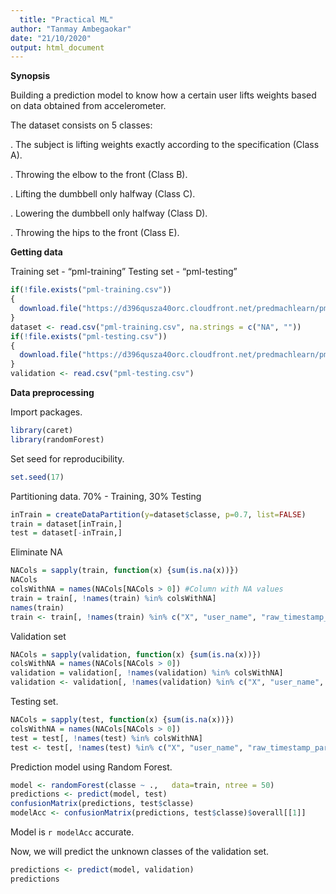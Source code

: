 ```yaml
---
  title: "Practical ML"
author: "Tanmay Ambegaokar"
date: "21/10/2020"
output: html_document
---
```

  
  **Synopsis**
  
  Building a prediction model to know how a certain user lifts weights based on data obtained from accelerometer.

The dataset consists on 5 classes:
  
  . The subject is lifting weights exactly according to the specification (Class A).

. Throwing the elbow to the front (Class B).

. Lifting the dumbbell only halfway (Class C).

. Lowering the dumbbell only halfway (Class D).

. Throwing the hips to the front (Class E).


**Getting data**
  
  Training set - "pml-training"
Testing set - "pml-testing"

```r
if(!file.exists("pml-training.csv"))
{
  download.file("https://d396qusza40orc.cloudfront.net/predmachlearn/pml-training.csv", "pml-training.csv", method = 'curl')
}
dataset <- read.csv("pml-training.csv", na.strings = c("NA", ""))
if(!file.exists("pml-testing.csv"))
{
  download.file("https://d396qusza40orc.cloudfront.net/predmachlearn/pml-testing.csv", "pml-testing.csv", method = 'curl')
}
validation <- read.csv("pml-testing.csv")
```

**Data preprocessing**
  
  Import packages.
```r
library(caret)
library(randomForest)
```

Set seed for reproducibility.
```r
set.seed(17)
```

Partitioning data. 70% - Training, 30% Testing
```r
inTrain = createDataPartition(y=dataset$classe, p=0.7, list=FALSE)
train = dataset[inTrain,]
test = dataset[-inTrain,]
```

Eliminate NA
```r
NACols = sapply(train, function(x) {sum(is.na(x))}) 
NACols
colsWithNA = names(NACols[NACols > 0]) #Column with NA values
train = train[, !names(train) %in% colsWithNA] 
names(train)
train <- train[, !names(train) %in% c("X", "user_name", "raw_timestamp_part_1", "raw_timestamp_part_2", "cvtd_timestamp", "new_window", "num_window")]
```

Validation set
```r
NACols = sapply(validation, function(x) {sum(is.na(x))})
colsWithNA = names(NACols[NACols > 0])
validation = validation[, !names(validation) %in% colsWithNA]
validation <- validation[, !names(validation) %in% c("X", "user_name", "raw_timestamp_part_1", "raw_timestamp_part_2", "cvtd_timestamp", "new_window", "num_window")]
```

Testing set.
```r
NACols = sapply(test, function(x) {sum(is.na(x))})
colsWithNA = names(NACols[NACols > 0])
test = test[, !names(test) %in% colsWithNA]
test <- test[, !names(test) %in% c("X", "user_name", "raw_timestamp_part_1", "raw_timestamp_part_2", "cvtd_timestamp", "new_window", "num_window")]
```

Prediction model using Random Forest.

```r
model <- randomForest(classe ~ .,   data=train, ntree = 50)
predictions <- predict(model, test)
confusionMatrix(predictions, test$classe)
modelAcc <- confusionMatrix(predictions, test$classe)$overall[[1]]
```

Model is `r modelAcc` accurate.

Now, we will predict the unknown classes of the validation set.

```r
predictions <- predict(model, validation)
predictions
```